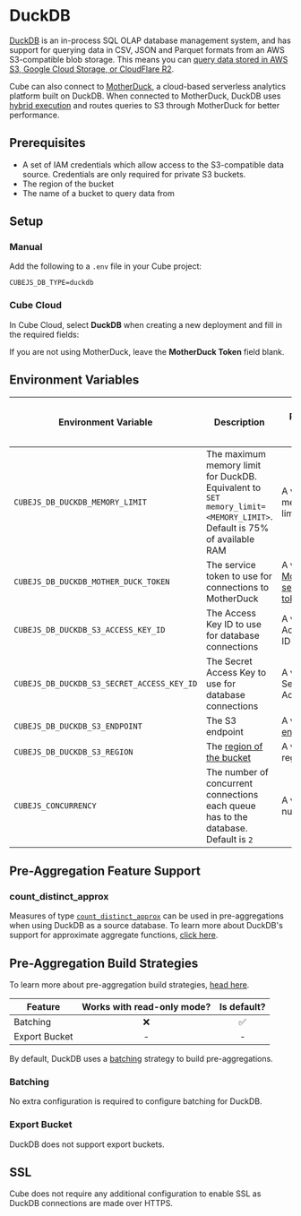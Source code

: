 # DuckDB

[DuckDB][duckdb] is an in-process SQL OLAP database management system, and has
support for querying data in CSV, JSON and Parquet formats from an AWS
S3-compatible blob storage. This means you can [query data stored in AWS S3,
Google Cloud Storage, or CloudFlare R2][duckdb-docs-s3-import].

Cube can also connect to [MotherDuck][motherduck], a cloud-based serverless
analytics platform built on DuckDB. When connected to MotherDuck, DuckDB uses
[hybrid execution][motherduck-docs-architecture] and routes queries to S3
through MotherDuck for better performance.

## Prerequisites

- A set of IAM credentials which allow access to the S3-compatible data source.
  Credentials are only required for private S3 buckets.
- The region of the bucket
- The name of a bucket to query data from

## Setup

### Manual

Add the following to a `.env` file in your Cube project:

```dotenv
CUBEJS_DB_TYPE=duckdb
```

### Cube Cloud

In Cube Cloud, select **DuckDB** when creating a new deployment and fill in the
required fields:

<InfoBox>

If you are not using MotherDuck, leave the **MotherDuck Token** field blank.

</InfoBox>

<Screenshot
  alt="Cube Cloud DuckDB Configuration Screen"
  src="https://ucarecdn.com/ffad02b1-a563-47e4-bbc0-0302ab046ccd/"
/>

## Environment Variables

| Environment Variable                       | Description                                                                                                           | Possible Values                                               | Required | [Supports multiple data sources?][ref-config-multiple-ds-decorating-env] |
| ------------------------------------------ | --------------------------------------------------------------------------------------------------------------------- | ------------------------------------------------------------- | :------: | :----------------------------------------------------------------------: |
| `CUBEJS_DB_DUCKDB_MEMORY_LIMIT`            | The maximum memory limit for DuckDB. Equivalent to `SET memory_limit=<MEMORY_LIMIT>`. Default is 75% of available RAM | A valid memory limit                                          |    ❌    |                                    ✅                                    |
| `CUBEJS_DB_DUCKDB_MOTHER_DUCK_TOKEN`       | The service token to use for connections to MotherDuck                                                                | A valid [MotherDuck service token][motherduck-docs-svc-token] |    ❌    |                                    ✅                                    |
| `CUBEJS_DB_DUCKDB_S3_ACCESS_KEY_ID`        | The Access Key ID to use for database connections                                                                     | A valid Access Key ID                                         |    ❌    |                                    ✅                                    |
| `CUBEJS_DB_DUCKDB_S3_SECRET_ACCESS_KEY_ID` | The Secret Access Key to use for database connections                                                                 | A valid Secret Access Key                                     |    ❌    |                                    ✅                                    |
| `CUBEJS_DB_DUCKDB_S3_ENDPOINT`             | The S3 endpoint                                                                                                       | A valid [S3 endpoint][duckdb-docs-s3-import]                  |    ✅    |                                    ✅                                    |
| `CUBEJS_DB_DUCKDB_S3_REGION`               | The [region of the bucket][duckdb-docs-s3-import]                                                                     | A valid AWS region                                            |    ✅    |                                    ✅                                    |
| `CUBEJS_CONCURRENCY`                       | The number of concurrent connections each queue has to the database. Default is `2`                                   | A valid number                                                |    ❌    |                                    ❌                                    |

## Pre-Aggregation Feature Support

### count_distinct_approx

Measures of type
[`count_distinct_approx`][ref-schema-ref-types-formats-countdistinctapprox] can
be used in pre-aggregations when using DuckDB as a source database. To learn
more about DuckDB's support for approximate aggregate functions, [click
here][duckdb-docs-approx-agg-fns].

## Pre-Aggregation Build Strategies

<InfoBox>

To learn more about pre-aggregation build strategies, [head
here][ref-caching-using-preaggs-build-strats].

</InfoBox>

| Feature       | Works with read-only mode? | Is default? |
| ------------- | :------------------------: | :---------: |
| Batching      |             ❌             |     ✅      |
| Export Bucket |             -              |      -      |

By default, DuckDB uses a [batching][self-preaggs-batching] strategy to build
pre-aggregations.

### Batching

No extra configuration is required to configure batching for DuckDB.

### Export Bucket

DuckDB does not support export buckets.

## SSL

Cube does not require any additional configuration to enable SSL as DuckDB
connections are made over HTTPS.

[aws-s3]: https://aws.amazon.com/s3/
[aws-docs-access-keys]:
  https://docs.aws.amazon.com/IAM/latest/UserGuide/security-creds.html#sec-access-keys-and-secret-access-keys
[aws-docs-regions]:
  https://docs.aws.amazon.com/AWSEC2/latest/UserGuide/using-regions-availability-zones.html#concepts-available-regions
[aws-docs-vpc-endpoints]:
  https://docs.aws.amazon.com/vpc/latest/privatelink/vpc-endpoints-s3.html
[duckdb]: https://duckdb.org/
[duckdb-docs-approx-agg-fns]:
  https://duckdb.org/docs/sql/aggregates.html#approximate-aggregates
[duckdb-docs-s3-import]: https://duckdb.org/docs/guides/import/s3_import
[motherduck]: https://motherduck.com/
[motherduck-docs-architecture]:
  https://motherduck.com/docs/architecture-and-capabilities#hybrid-execution
[motherduck-docs-svc-token]:
  https://motherduck.com/docs/authenticating-to-motherduck/#authentication-using-a-service-token
[ref-caching-large-preaggs]:
  /product/caching/using-pre-aggregations#export-bucket
[ref-caching-using-preaggs-build-strats]:
  /product/caching/using-pre-aggregations#pre-aggregation-build-strategies
[ref-config-multiple-ds-decorating-env]:
  /product/configuration/advanced/multiple-data-sources#configuring-data-sources-with-environment-variables-decorated-environment-variables
[ref-schema-ref-types-formats-countdistinctapprox]:
  /product/data-modeling/reference/types-and-formats#count-distinct-approx
[self-preaggs-batching]: #batching
